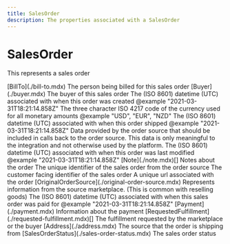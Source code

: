 ```yaml
---
title: SalesOrder
description: The properties associated with a SalesOrder
---
```


SalesOrder
===============================================
This represents a sales order

<Reference>
  <Field name="bill_to" nullable={true}>
    <Type>
      [BillTo](./bill-to.mdx)
    </Type>
    <Description>
      The person being billed for this sales order
    </Description>
  </Field>
  <Field name="buyer" nullable={true}>
    <Type>
      [Buyer](./buyer.mdx)
    </Type>
    <Description>
      The buyer of this sales order
    </Description>
  </Field>
  <Field name="created_date_time" type="string" nullable={true}>
    <Description>
      The (ISO 8601) datetime (UTC) associated with when this order was created @example "2021-03-31T18:21:14.858Z"
    </Description>
  </Field>
  <Field name="currency" type="string" nullable={true}>
    <Description>
      The three character ISO 4217 code of the currency used for all monetary amounts @example "USD", "EUR", "NZD"
    </Description>
  </Field>
  <Field name="fulfilled_date" type="string" nullable={true}>
    <Description>
      The (ISO 8601) datetime (UTC) associated with when this order shipped @example "2021-03-31T18:21:14.858Z"
    </Description>
  </Field>
  <Field name="integration_context" type="string" nullable={true}>
    <Description>
      Data provided by the order source that should be included in calls back to the order source. This data is only meaningful to the integration and not otherwise used by the platform.
    </Description>
  </Field>
  <Field name="modified_date_time" type="string" nullable={true}>
    <Description>
      The (ISO 8601) datetime (UTC) associated with when this order was last modified @example "2021-03-31T18:21:14.858Z"
    </Description>
  </Field>
  <Field name="notes" nullable={true}>
    <Type>
      [Note](./note.mdx)[]
    </Type>
    <Description>
      Notes about the order
    </Description>
  </Field>
  <Field name="order_id" type="string" nullable={true}>
    <Description>
      The unique identifier of the sales order from the order source
    </Description>
  </Field>
  <Field name="order_number" type="string" nullable={true}>
    <Description>
      The customer facing identifier of the sales order
    </Description>
  </Field>
  <Field name="order_url" type="string" nullable={true}>
    <Description>
      A unique url associated with the order
    </Description>
  </Field>
  <Field name="original_order_source" nullable={true}>
    <Type>
      [OriginalOrderSource](./original-order-source.mdx)
    </Type>
    <Description>
      Represents information from the source marketplace. (This is common with reselling goods)
    </Description>
  </Field>
  <Field name="paid_date" type="string" nullable={true}>
    <Description>
      The (ISO 8601) datetime (UTC) associated with when this sales order was paid for @example "2021-03-31T18:21:14.858Z"
    </Description>
  </Field>
  <Field name="payment" nullable={true}>
    <Type>
      [Payment](./payment.mdx)
    </Type>
    <Description>
      Information about the payment
    </Description>
  </Field>
  <Field name="requested_fulfillments" nullable={false}>
    <Type>
      [RequestedFulfillment](./requested-fulfillment.mdx)[]
    </Type>
    <Description>
      The fulfillment requested by the marketplace or the buyer
    </Description>
  </Field>
  <Field name="ship_from" nullable={true}>
    <Type>
      [Address](./address.mdx)
    </Type>
    <Description>
      The source that the order is shipping from
    </Description>
  </Field>
  <Field name="status" nullable={false}>
    <Type>
      [SalesOrderStatus](./sales-order-status.mdx)
    </Type>
    <Description>
      The sales order status
    </Description>
  </Field>
</Reference>